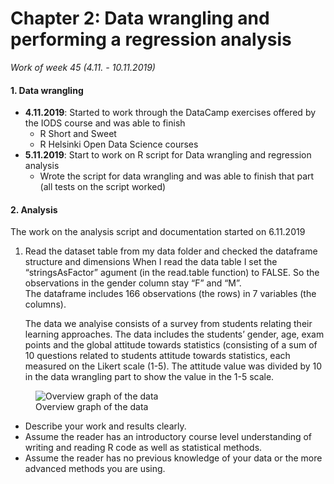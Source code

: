 # Chapter 2: Data wrangling and performing a regression analysis

*Work of week 45 (4.11. - 10.11.2019)*

#### 1. Data wrangling

* **4.11.2019**: Started to work through the DataCamp exercises offered by the IODS course and was able to finish  
    - R Short and Sweet   
    - R Helsinki Open Data Science courses      
    

* **5.11.2019**: Start to work on R script for Data wrangling and regression analysis  
    - Wrote the script for data wrangling and was able to finish that part    
      (all tests on the script worked)
  
#### 2. Analysis

The work on the analysis script and documentation started on 6.11.2019  

1. Read the dataset table from my data folder and checked the dataframe structure and dimensions 
When I read the data table I set the "stringsAsFactor" agument (in the read.table function) to FALSE. So the observations in the gender column stay "F" and "M".  
The dataframe includes 166 observations (the rows) in 7 variables (the columns).  

    The data we analyise consists of a survey from students relating their learning approaches.
The data includes the students' gender, age, exam points and the global attitude towards statistics (consisting of a sum of 10 questions related to students attitude towards statistics, each measured on the Likert scale (1-5). The attitude value was divided by 10 in the data wrangling part to show the value in the 1-5 scale.

![Overview graph of the data](C:/Users/richla/OneDrive/1 C - R-Folder/11-IODS-course/IODS-project/data/OV_plot_lrn14.png)

   
   




- Describe your work and results clearly. 
- Assume the reader has an introductory course level understanding of writing and reading R code as well as statistical methods.
- Assume the reader has no previous knowledge of your data or the more advanced methods you are using.
